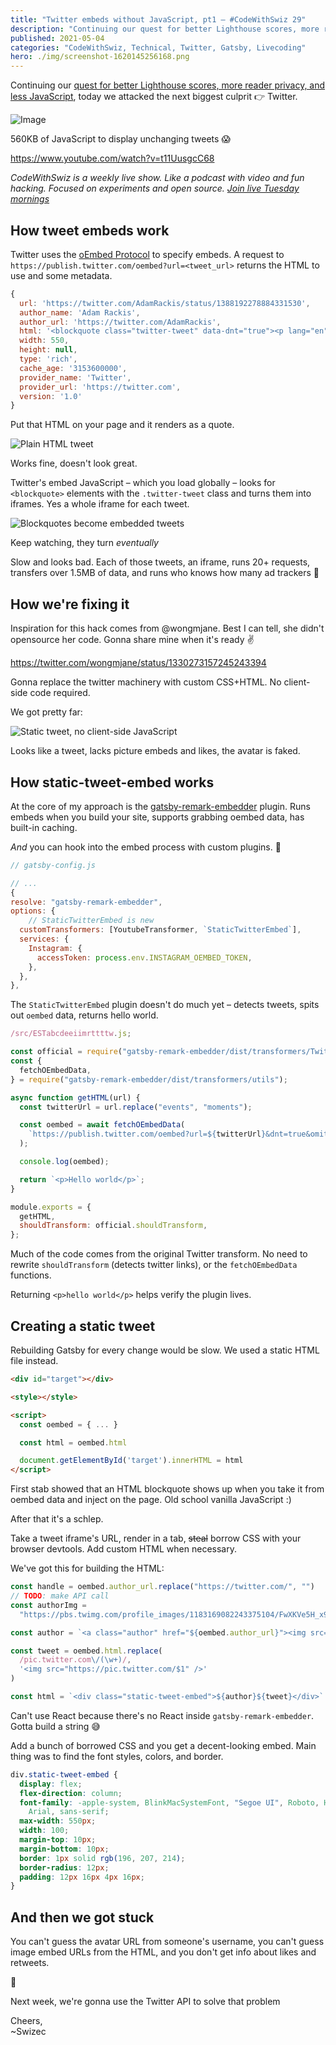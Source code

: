 ```yaml
---
title: "Twitter embeds without JavaScript, pt1 – #CodeWithSwiz 29"
description: "Continuing our quest for better Lighthouse scores, more reader privacy, and less JavaScript we attacked the next biggest culprit 👉 Twitter."
published: 2021-05-04
categories: "CodeWithSwiz, Technical, Twitter, Gatsby, Livecoding"
hero: ./img/screenshot-1620145256168.png
---
```


Continuing our [quest for better Lighthouse scores, more reader privacy, and less JavaScript](https://swizec.com/blog/2-quick-tips-for-250percent-better-lighthouse-scores-codewithswiz-28/), today we attacked the next biggest culprit 👉 Twitter.

![Image](./img/JhOjnXjpg3bfa13.jpeg)

560KB of JavaScript to display unchanging tweets 😱

https://www.youtube.com/watch?v=t11UusgcC68

_CodeWithSwiz is a weekly live show. Like a podcast with video and fun hacking. Focused on experiments and open source. [Join live Tuesday mornings](https://youtube.com/swizecteller)_

## How tweet embeds work

Twitter uses the [oEmbed Protocol](https://oembed.com/) to specify embeds. A request to `https://publish.twitter.com/oembed?url=<tweet_url>` returns the HTML to use and some metadata.

```javascript
{
  url: 'https://twitter.com/AdamRackis/status/1388192278884331530',
  author_name: 'Adam Rackis',
  author_url: 'https://twitter.com/AdamRackis',
  html: '<blockquote class="twitter-tweet" data-dnt="true"><p lang="en" dir="ltr">My man <a href="https://twitter.com/Swizec?ref_src=twsrc%5Etfw">@Swizec</a> went and sent me a signed first edition of this soon to be classic 👊 <a href="https://t.co/Gw8cTIY7pH">pic.twitter.com/Gw8cTIY7pH</a></p>&mdash; Adam Rackis (@AdamRackis) <a href="https://twitter.com/AdamRackis/status/1388192278884331530?ref_src=twsrc%5Etfw">April 30, 2021</a></blockquote>\n',
  width: 550,
  height: null,
  type: 'rich',
  cache_age: '3153600000',
  provider_name: 'Twitter',
  provider_url: 'https://twitter.com',
  version: '1.0'
}
```

Put that HTML on your page and it renders as a quote.

![Plain HTML tweet](./img/Plain-HTML-tweetg6dee9.png)

Works fine, doesn't look great.

Twitter's embed JavaScript – which you load globally – looks for `<blockquote>` elements with the `.twitter-tweet` class and turns them into iframes. Yes a whole iframe for each tweet.

![Blockquotes become embedded tweets](./img/Blockquotes-become-embedded-tweetsji6492.gif)

Keep watching, they turn _eventually_

Slow and looks bad. Each of those tweets, an iframe, runs 20+ requests, transfers over 1.5MB of data, and runs who knows how many ad trackers 💩

## How we're fixing it

Inspiration for this hack comes from @wongmjane. Best I can tell, she didn't opensource her code. Gonna share mine when it's ready ✌️

https://twitter.com/wongmjane/status/1330273157245243394

Gonna replace the twitter machinery with custom CSS+HTML. No client-side code required.

We got pretty far:

![Static tweet, no client-side JavaScript](./img/Static-tweet-no-client-side-JavaScript5fch0i.png)

Looks like a tweet, lacks picture embeds and likes, the avatar is faked.

## How static-tweet-embed works

At the core of my approach is the [gatsby-remark-embedder](https://github.com/MichaelDeBoey/gatsby-remark-embedder) plugin. Runs embeds when you build your site, supports grabbing oembed data, has built-in caching.

_And_ you can hook into the embed process with custom plugins. 🤘

```javascript
// gatsby-config.js

// ...
{
resolve: "gatsby-remark-embedder",
options: {
	// StaticTwitterEmbed is new
  customTransformers: [YoutubeTransformer, `StaticTwitterEmbed`],
  services: {
    Instagram: {
      accessToken: process.env.INSTAGRAM_OEMBED_TOKEN,
    },
  },
},
```

The `StaticTwitterEmbed` plugin doesn't do much yet – detects tweets, spits out `oembed` data, returns hello world.

```javascript
/src/ESTabcdeeiimrttttw.js;

const official = require("gatsby-remark-embedder/dist/transformers/Twitter");
const {
  fetchOEmbedData,
} = require("gatsby-remark-embedder/dist/transformers/utils");

async function getHTML(url) {
  const twitterUrl = url.replace("events", "moments");

  const oembed = await fetchOEmbedData(
    `https://publish.twitter.com/oembed?url=${twitterUrl}&dnt=true&omit_script=true`
  );

  console.log(oembed);

  return `<p>Hello world</p>`;
}

module.exports = {
  getHTML,
  shouldTransform: official.shouldTransform,
};
```

Much of the code comes from the original Twitter transform. No need to rewrite `shouldTransform` (detects twitter links), or the `fetchOEmbedData` functions.

Returning `<p>hello world</p>` helps verify the plugin lives.

## Creating a static tweet

Rebuilding Gatsby for every change would be slow. We used a static HTML file instead.

```html
<div id="target"></div>

<style></style>

<script>
  const oembed = { ... }

  const html = oembed.html

  document.getElementById('target').innerHTML = html
</script>
```

First stab showed that an HTML blockquote shows up when you take it from oembed data and inject on the page. Old school vanilla JavaScript :)

After that it's a schlep.

Take a tweet iframe's URL, render in a tab, ~~steal~~ borrow CSS with your browser devtools. Add custom HTML when necessary.

We've got this for building the HTML:

```javascript
const handle = oembed.author_url.replace("https://twitter.com/", "")
// TODO: make API call
const authorImg =
  "https://pbs.twimg.com/profile_images/1183169082243375104/FwXKVe5H_x96.jpg"

const author = `<a class="author" href="${oembed.author_url}"><img src="${authorImg}" /><b>${oembed.author_name}</b>@${handle}</a>`

const tweet = oembed.html.replace(
  /pic.twitter.com\/(\w+)/,
  '<img src="https://pic.twitter.com/$1" />'
)

const html = `<div class="static-tweet-embed">${author}${tweet}</div>`
```

Can't use React because there's no React inside `gatsby-remark-embedder`. Gotta build a string 😅

Add a bunch of borrowed CSS and you get a decent-looking embed. Main thing was to find the font styles, colors, and border.

```css
div.static-tweet-embed {
  display: flex;
  flex-direction: column;
  font-family: -apple-system, BlinkMacSystemFont, "Segoe UI", Roboto, Helvetica,
    Arial, sans-serif;
  max-width: 550px;
  width: 100;
  margin-top: 10px;
  margin-bottom: 10px;
  border: 1px solid rgb(196, 207, 214);
  border-radius: 12px;
  padding: 12px 16px 4px 16px;
}
```

## And then we got stuck

You can't guess the avatar URL from someone's username, you can't guess image embed URLs from the HTML, and you don't get info about likes and retweets.

💩

Next week, we're gonna use the Twitter API to solve that problem

Cheers,<br/>
~Swizec